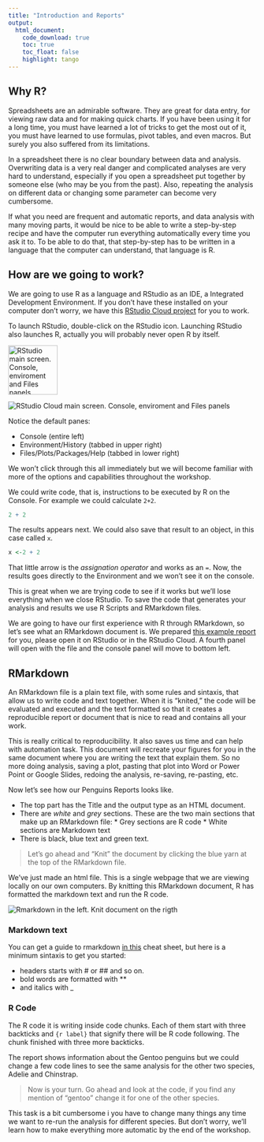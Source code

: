 ```yaml
---
title: "Introduction and Reports"
output: 
  html_document:
    code_download: true
    toc: true
    toc_float: false
    highlight: tango
---
```


## Why R?

Spreadsheets are an admirable software. They are great for data entry, for viewing raw data and for making quick charts. If you have been using it for a long time, you must have learned a lot of tricks to get the most out of it, you must have learned to use formulas, pivot tables, and even macros. But surely you also suffered from its limitations. 

In a spreadsheet there is no clear boundary between data and analysis. Overwriting data is a very real danger and complicated analyses are very hard to understand, especially if you open a spreadsheet put together by someone else (who may be you from the past). Also, repeating the analysis on different data or changing some parameter can become very cumbersome. 

If what you need are frequent and automatic reports, and data analysis with many moving parts, it would be nice to be able to write a step-by-step recipe and have the computer run everything automatically every time you ask it to. To be able to do that, that step-by-step has to be written in a language that the computer can understand, that language is R.

## How are we going to work?

We are going to use R as a language and RStudio as an IDE, a Integrated Development Environment. If you don't have these installed on your computer don't worry, we have this [RStudio Cloud project]() for you to work.

To launch RStudio, double-click on the RStudio icon. Launching RStudio also launches R, actually you will probably never open R by itself.


<img src="img/rstudio-principal.png" alt="RStudio main screen. Console, enviroment and Files panels" width="100" />

<img src="img/rstudio-cloud-principal.png" alt="RStudio Cloud main screen. Console, enviroment and Files panels" />

Notice the default panes:

  * Console (entire left)
  * Environment/History (tabbed in upper right)
  * Files/Plots/Packages/Help (tabbed in lower right)

We won’t click through this all immediately but we will become familiar with more of the options and capabilities throughout the workshop.

We could write code, that is, instructions to be executed by R on the Console. For example we could calculate `2+2`.

```r
2 + 2
```

The results appears next. We could also save that result to an object, in this case called `x`.

```r
x <-2 + 2 
```

That little arrow is the *assignation operator* and works as an `=`. Now, the results goes directly to the Environment and we won't see it on the console. 

This is great when we are trying code to see if it works but we'll lose everything when we close RStudio. To save the code that generates your analysis and results we use R Scripts and RMarkdown files. 

We are going to have our first experience with R through RMarkdown, so let’s see what an RMarkdown document is. We prepared [this example report](penguins_report.Rmd) for you, please open it on RStudio or in the RStudio Cloud.  A fourth panel will open with the file and the console panel will move to bottom left.

## RMarkdown

An RMarkdown file is a plain text file, with some rules and sintaxis, that allow us to write code and text together. When it is “knited,” the code will be evaluated and executed and the text formatted so that it creates a reproducible report or document that is nice to read and contains all your work.

This is really critical to reproducibility. It also saves us time and can help with automation task. This document will recreate your figures for you in the same document where you are writing the text that explain them. So no more doing analysis, saving a plot, pasting that plot into Word or Power Point or Google Slides, redoing the analysis, re-saving, re-pasting, etc.

Now let’s see how our Penguins Reports looks like.

* The top part has the Title and the output type as an HTML document.
* There are _white_ and _grey_ sections. These are the two main sections that make up an RMarkdown file:
      * Grey sections are R code
      * White sections are Markdown text
* There is black, blue text and green text.

> Let’s go ahead and “Knit” the document by clicking the blue yarn at the top of the RMarkdown file.  

We’ve just made an html file. This is a single webpage that we are viewing locally on our own computers. By knitting this RMarkdown document, R has formatted the markdown text and run the R code.

<img src="img/markdown-knit.png" alt="Rmarkdown in the left. Knit document on the rigth"/>

### Markdown text

You can get a guide to rmarkdown [in this](add link) cheat sheet, but here is a minimum sintaxis to get you started:

* headers starts with # or ## and so on. 
* bold words are formatted with **
* and italics with _

### R Code

The R code it is writing inside code chunks. Each of them start with three backticks and `{r label}` that signify there will be R code following. The chunk finished with three more backticks.

The report shows information about the Gentoo penguins but we could change a few code lines to see the same analysis for the other two species, Adelie and Chinstrap.

> Now is your turn. Go ahead and look at the code, if you find any mention of "gentoo"  change it for one of the other species. 

This task is a bit cumbersome i you have to change many things any time we want to re-run the analysis for different species. But don't worry, we'll learn how to make everything more automatic by the end of the workshop. 
